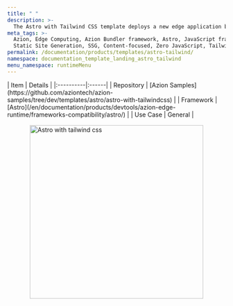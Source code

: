 ```yaml
---
title: " "
description: >-
  The Astro with Tailwind CSS template deploys a new edge application based on Astro working with Tailwind CSS.
meta_tags: >-
  Azion, Edge Computing, Azion Bundler framework, Astro, JavaScript frameworks,
  Static Site Generation, SSG, Content-focused, Zero JavaScript, Tailwind
permalink: /documentation/products/templates/astro-tailwind/
namespace: documentation_template_landing_astro_tailwind
menu_namespace: runtimeMenu
---
```




<div class="[&_.flex.flex-col]:!gap-4 [&_.flex.flex-col]:md:!gap-8 [&_.flex.flex-col]:2xl:!gap-16">
  <HeroHome
    title="Astro with Tailwind"
    description="The Astro with Tailwind CSS template deploys a new edge application based on Astro working with Tailwind CSS."
    logos={[]}
    buttons={[
      { label: "Deploy template", link: "https://console.azion.com/create/astro/astro-with-tailwind", outlined: false, icon: "ai ai-azion", iconPos: "left" },
      { label: "View demo", link: "https://xmk31ia1xh.map.azionedge.net/", severity: "secondary" }
    ]}
  />
</div>

<div style="display: flex; gap: 1rem; align-items: center; flex-direction: row; flex-wrap: wrap;">
  <div style="flex: 1; min-width: 300px;">
    | Item | Details |
    |:----------|:------|
    | Repository | [Azion Samples](https://github.com/aziontech/azion-samples/tree/dev/templates/astro/astro-with-tailwindcss) |
    | Framework | [Astro](/en/documentation/products/devtools/azion-edge-runtime/frameworks-compatibility/astro/) |
    | Use Case | General |
  </div>
  <div style="display: flex; justify-content: center; align-items: center; flex: 1; min-width: 300px;">
    <img src="/assets/docs/images/uploads/template-showcase/astro/astro-tailwind.png" width="400" alt="Astro with tailwind css" style="max-width: 100%; height: auto;" />
  </div>
</div>
